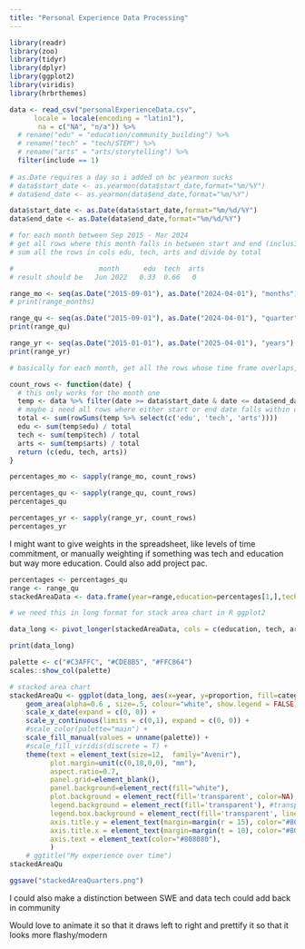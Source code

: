```yaml
---
title: "Personal Experience Data Processing"
---
```


```r
library(readr)
library(zoo)
library(tidyr)
library(dplyr)
library(ggplot2)
library(viridis)
library(hrbrthemes)
```


```r
data <- read_csv("personalExperienceData.csv",
      locale = locale(encoding = "latin1"),
       na = c("NA", "n/a")) %>% 
  # rename("edu" = "education/community_building") %>% 
  # rename("tech" = "tech/STEM") %>% 
  # rename("arts" = "arts/storytelling") %>% 
  filter(include == 1)
  
# as.Date requires a day so i added on bc yearmon sucks
# data$start_date <- as.yearmon(data$start_date,format="%m/%Y")
# data$end_date <- as.yearmon(data$end_date,format="%m/%Y")

data$start_date <- as.Date(data$start_date,format="%m/%d/%Y")
data$end_date <- as.Date(data$end_date,format="%m/%d/%Y")
```

```r
# for each month between Sep 2015 - Mar 2024
# get all rows where this month falls in between start and end (inclusive)
# sum all the rows in cols edu, tech, arts and divide by total 

#                     month      edu  tech  arts
# result should be   Jun 2022   0.33  0.66   0
```

```r
range_mo <- seq(as.Date("2015-09-01"), as.Date("2024-04-01"), "months") 
# print(range_months)

range_qu <- seq(as.Date("2015-09-01"), as.Date("2024-04-01"), "quarter") 
print(range_qu)

range_yr <- seq(as.Date("2015-01-01"), as.Date("2025-04-01"), "years") 
print(range_yr)
```

```r
# basically for each month, get all the rows whose time frame overlaps, and add up their column values, then divide by the total 

count_rows <- function(date) {
  # this only works for the month one
  temp <- data %>% filter(date >= data$start_date & date <= data$end_date) 
  # maybe i need all rows where either start or end date falls within curr and next date (for years). i could make 2 ranges that have an offset, and use both parameters
  total <- sum(rowSums(temp %>% select(c('edu', 'tech', 'arts'))))
  edu <- sum(temp$edu) / total
  tech <- sum(temp$tech) / total
  arts <- sum(temp$arts) / total
  return (c(edu, tech, arts))
}
```


```r
percentages_mo <- sapply(range_mo, count_rows)

percentages_qu <- sapply(range_qu, count_rows)
percentages_qu

percentages_yr <- sapply(range_yr, count_rows)
percentages_yr
```

I might want to give weights in the spreadsheet, like levels of time commitment, or manually weighting if something was tech and education but way more education. 
Could also add project pac.

```r
percentages <- percentages_qu
range <- range_qu
stackedAreaData <- data.frame(year=range,education=percentages[1,],tech=percentages[2,],arts=percentages[3,])

# we need this in long format for stack area chart in R ggplot2

data_long <- pivot_longer(stackedAreaData, cols = c(education, tech, arts), names_to = "category", values_to = "proportion")

print(data_long)
```



```r
palette <- c("#C3AFFC", "#CDE8B5", "#FFC864")
scales::show_col(palette)
```


```r
# stacked area chart
stackedAreaQu <- ggplot(data_long, aes(x=year, y=proportion, fill=category)) + 
    geom_area(alpha=0.6 , size=.5, colour="white", show.legend = FALSE) +
    scale_x_date(expand = c(0, 0)) +
    scale_y_continuous(limits = c(0,1), expand = c(0, 0)) +
    #scale_color(palette="main") +
    scale_fill_manual(values = unname(palette)) +
    #scale_fill_viridis(discrete = T) +
    theme(text = element_text(size=12,  family="Avenir"), 
          plot.margin=unit(c(0,18,0,0), "mm"),
          aspect.ratio=0.7,
          panel.grid=element_blank(), 
          panel.background=element_rect(fill="white"),
          plot.background = element_rect(fill='transparent', color=NA),
          legend.background = element_rect(fill='transparent'), #transparent legend bg
          legend.box.background = element_rect(fill='transparent', linewidth = 0), #transparent legend panel
          axis.title.y = element_text(margin=margin(r = 15), color="#808080"),
          axis.title.x = element_text(margin=margin(t = 10), color="#808080"),
          axis.text = element_text(color="#808080"),
          ) 
    # ggtitle("My experience over time")
stackedAreaQu
```

```r
ggsave("stackedAreaQuarters.png")
```

I could also make a distinction between SWE and data tech
could add back in community

Would love to animate it so that it draws left to right
and prettify it so that it looks more flashy/modern